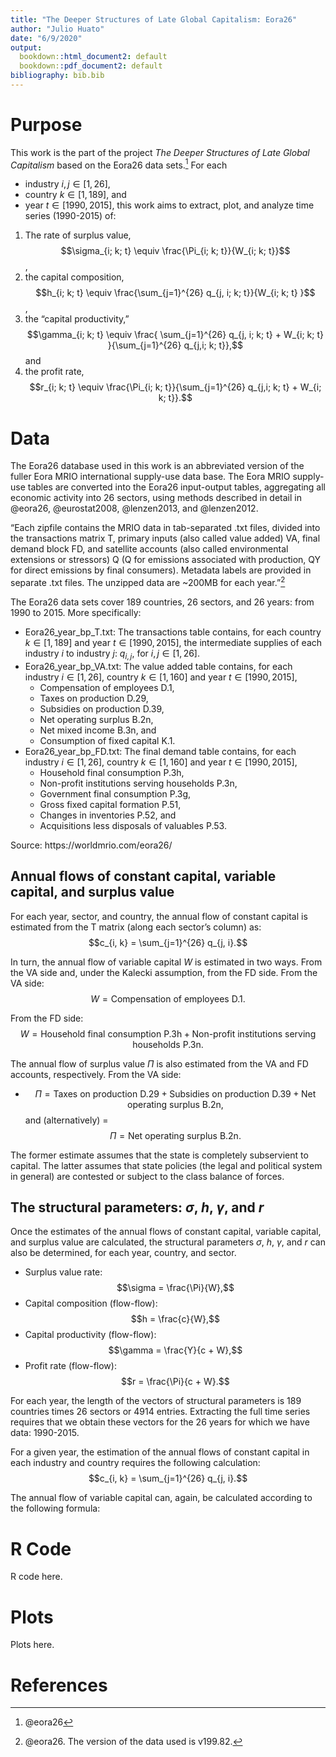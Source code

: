 ```yaml
---
title: "The Deeper Structures of Late Global Capitalism: Eora26"
author: "Julio Huato"
date: "6/9/2020"
output:
  bookdown::html_document2: default
  bookdown::pdf_document2: default
bibliography: bib.bib
---
```


# Purpose

This work is the part of the project *The Deeper Structures of Late Global Capitalism* based on the Eora26 data sets.^[@eora26] For each 

- industry $i, j \in [1, 26]$, 
- country $k \in [1, 189]$, and 
- year $t \in [1990, 2015]$, this work aims to extract, plot, and analyze time series (1990-2015) of:

1. The rate of surplus value, 
$$\sigma_{i; k; t} \equiv \frac{\Pi_{i; k; t}}{W_{i; k; t}}$$,
2. the capital composition, 
$$h_{i; k; t} \equiv \frac{\sum_{j=1}^{26} q_{j, i; k; t}}{W_{i; k; t} }$$, 
3. the "capital productivity," 
$$\gamma_{i; k; t} \equiv \frac{ \sum_{j=1}^{26} q_{j, i; k; t} + W_{i; k; t} }{\sum_{j=1}^{26} q_{j,i; k; t}},$$ and
4. the profit rate, 
$$r_{i; k; t} \equiv \frac{\Pi_{i; k; t}}{\sum_{j=1}^{26} q_{j,i; k; t} + W_{i; k; t}}.$$

# Data

The Eora26 database used in this work is an abbreviated version of the fuller Eora MRIO international supply-use data base.  The Eora MRIO supply-use tables are converted into the Eora26 input-output tables, aggregating all economic activity into 26 sectors, using methods described in detail in @eora26, @eurostat2008, @lenzen2013, and @lenzen2012.  

"Each zipfile contains the MRIO data in tab-separated .txt files, divided into the transactions matrix T, primary inputs (also called value added) VA, final demand block FD, and satellite accounts (also called environmental extensions or stressors) Q (Q for emissions associated with production, QY for direct emissions by final consumers). Metadata labels are provided in separate .txt files. The unzipped data are ~200MB for each year."^[@eora26.  The version of the data used is v199.82.]

The Eora26 data sets cover 189 countries, 26 sectors, and 26 years: from 1990 to 2015.  More specifically:

- Eora26_year_bp_T.txt: The transactions table contains, for each country $k \in [1, 189]$ and year $t \in [1990, 2015]$, the intermediate supplies of each industry $i$ to industry $j$: $q_{i,j}$, for $i, j \in [1, 26]$.
- Eora26_year_bp_VA.txt: The value added table contains, for each industry $i \in [1, 26]$, country $k \in [1, 160]$ and year $t \in [1990, 2015]$,
  - Compensation of employees D.1, 
  - Taxes on production D.29, 
  - Subsidies on production D.39, 
  - Net operating surplus B.2n, 
  - Net mixed income B.3n, and
  - Consumption of fixed capital K.1.
- Eora26_year_bp_FD.txt: The final demand table contains, for each industry $i \in [1, 26]$, country $k \in [1, 160]$ and year $t \in [1990, 2015]$,
  - Household final consumption P.3h,
  - Non-profit institutions serving households P.3n,
  - Government final consumption P.3g,
  - Gross fixed capital formation P.51,
  - Changes in inventories P.52, and
  - Acquisitions less disposals of valuables P.53.

Source: https://worldmrio.com/eora26/

## Annual flows of constant capital, variable capital, and surplus value

For each year, sector, and country, the annual flow of constant capital is estimated from the T matrix (along each sector's column) as:
$$c_{i, k} = \sum_{j=1}^{26} q_{j, i}.$$

In turn, the annual flow of variable capital $W$ is estimated in two ways.  From the VA side and, under the Kalecki assumption, from the FD side.  From the VA side:
$$W = \textrm{Compensation of employees D.1}.$$

From the FD side:
$$W = \textrm{Household final consumption P.3h}	+ \textrm{Non-profit institutions serving households P.3n}.$$

The annual flow of surplus value $\Pi$ is also estimated from the VA and FD accounts, respectively.  From the VA side:

- $$\Pi = \textrm{Taxes on production D.29} + \textrm{Subsidies on production D.39} + \textrm{Net operating surplus B.2n},$$ and (alternatively)
= $$\Pi = \textrm{Net operating surplus B.2n}.$$

The former estimate assumes that the state is completely subservient to capital.  The latter assumes that state policies (the legal and political system in general) are contested or subject to the class balance of forces. 

## The structural parameters: $\sigma$, $h$, $\gamma$, and $r$

Once the estimates of the annual flows of constant capital, variable capital, and surplus value are calculated, the structural parameters $\sigma$, $h$, $\gamma$, and $r$ can also be determined, for each year, country, and sector.

- Surplus value rate: 
$$\sigma = \frac{\Pi}{W},$$
- Capital composition (flow-flow):
$$h = \frac{c}{W},$$
- Capital productivity (flow-flow):
$$\gamma = \frac{Y}{c + W},$$
- Profit rate (flow-flow):
$$r = \frac{\Pi}{c + W}.$$

For each year, the length of the vectors of structural parameters is 189 countries times 26 sectors or 4914 entries.  Extracting the full time series requires that we obtain these vectors for the 26 years for which we have data: 1990-2015.

For a given year, the estimation of the annual flows of constant capital in each industry and country requires the following calculation:
$$c_{i, k} = \sum_{j=1}^{26} q_{j, i}.$$

The annual flow of variable capital can, again, be calculated according to the following formula:

# R Code

R code here.

# Plots

Plots here.

# References
